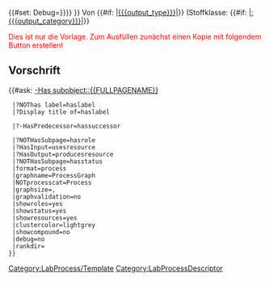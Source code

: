 <includeonly>{{#set: Debug={{{debug|{{Helper/Strings/No}}}}}}}
<!-- {{#replace:{{PAGENAME}}|<nowiki> </nowiki>|_}} -->
{{DISPLAYTITLE:{{#replace:{{{name}}}|_|<nowiki/> <nowiki/>}}}}
[[Category:LabProcess/Template]]
Von {{#if: {{{output_type|}}}|[[{{{output_type}}}]]|{{Message/NotDefined}}}} 
(Stoffklasse: {{#if: {{{output_category|}}}|[[:{{{output_category}}}]]|{{Message/NotDefined}}}}

<span style="color:red">Dies ist nur die Vorlage. Zum Ausfüllen zunächst einen Kopie mit folgendem Button erstellen!</span>
{{LabProcess/CreateInstanceLink |output_category={{{output_category|}}} |output_type={{{output_type|}}}}}

== Vorschrift ==
<!-- Version 1
{{#ask: [[Category:Prozessschritt Deskriptor]] [[-Has subobject::{{FULLPAGENAME}}]]
 |?-Vorgänger=Nachfolger
 |?-Gleichzeitig mit=Gleichzeitig
 |?Unterseite=Dokumentation
 |?mainlabel=-
 |format=graph
 |graphcolor=yes
 |graphlink=yes
 |graphlegend=yes
 |graphlabel=yes
 |graphsize=10,10
 |rankdir=TB
 |graphname=plot
}} -->

<!-- Version 2 -->
{{#ask: [[Category:LabProcessDescriptor]] [[-Has subobject::{{FULLPAGENAME}}]]
  |?NOThas label=haslabel
  |?Display title of=haslabel
<!--   |?has OrSuccessor=hasorsuccessor  -->
  |?-HasPredecessor=hassuccessor 
<!--   |?has ConTrueSuccessor=hascontruesuccessor 
  |?has ConFalseSuccessor =hasconfalsesuccessor 
  |?has Condition=hascondition  -->
  |?NOTHasSubpage=hasrole 
  |?HasInput=usesresource
  |?HasOutput=producesresource
  |?NOTHasSubpage=hasstatus
  |format=process
  |graphname=ProcessGraph
  |NOTprocesscat=Process
  |graphsize={{{width|15}}},{{{hight|15}}}
  |graphvalidation=no
  |showroles=yes
  |showstatus=yes
  |showresources=yes 
  |clustercolor=lightgrey
  |showcompound=no
  |debug=no
  |rankdir={{{rank|TB}}}
 }}

</includeonly>